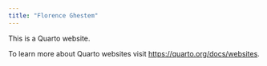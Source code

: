 ```yaml
---
title: "Florence Ghestem"
---
```


This is a Quarto website.

To learn more about Quarto websites visit <https://quarto.org/docs/websites>.
